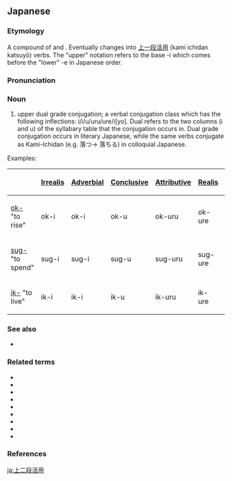 ==Japanese==
{{ja-kanjitab|かみ|に|だん|かつ|よう|yomi=y}}

===Etymology===
A compound of {{m|ja|sc=Jpan|上二段|tr=kami nidan||upper dual grade}} and {{m|ja|sc=Jpan|活用|tr=katsuyō||conjugation}}. Eventually changes into [[上一段活用]] (kami ichidan katsuyō) verbs. The "upper" notation refers to the base -i which comes before the "lower" -e in Japanese order.

===Pronunciation===
{{ja-pron|かみ にだん かつよう|acc=6|acc_ref=DJR|y=y}}

===Noun===
{{ja-noun|かみ にだん かつよう|hhira=かみにだんくわつよう}}

# {{lb|ja|grammar|sort=かみにだんかつよう}} upper dual grade conjugation; a verbal conjugation class which has the following inflections: i/i/u/uru/ure/i[yo]. Dual refers to the two columns (i and u) of the syllabary table that the conjugation occurs in. Dual grade conjugation occurs in literary Japanese, while the same verbs conjugate as Kami-Ichidan (e.g. 落つ-> 落ちる) in colloquial Japanese.
Examples:
{| class="wikitable"
|-
!
! [[未然形|Irrealis]]
! [[連用形|Adverbial]]
! [[終止形|Conclusive]]
! [[連体形|Attributive]]
! [[已然形|Realis]]
! [[命令形|Imperative]]
|-
! [[起く|ok-]] "to rise"
| ok-i
| ok-i
| ok-u
| ok-uru
| ok-ure
| ok-i[yo]
|-
! [[過ぐ|sug-]] "to spend"
| sug-i
| sug-i
| sug-u
| sug-uru
| sug-ure
| sug-i[yo]
|-
! [[生く|ik-]] "to live"
| ik-i
| ik-i
| ik-u
| ik-uru
| ik-ure
| ik-i[yo]
|}

===See also===
* {{ja-r|上一段活用|かみ いちだん かつよう}}

===Related terms===
* {{ja-r|五段活用|ごだん かつよう}}
* {{ja-r|カ行変格活用|カぎょう へんかく かつよう}}
* {{ja-r|上一段活用|かみ いちだん かつよう}}
* {{ja-r|ナ行変格活用|ナぎょう へんかく かつよう}}
* {{ja-r|ラ行変格活用|ラぎょう へんかく かつよう}}
* {{ja-r|サ行変格活用|サぎょう へんかく かつよう}}
* {{ja-r|下一段活用|しも いちだん かつよう}}
* {{ja-r|下二段活用|しも にだん かつよう}}
* {{ja-r|四段活用|よだん かつよう}}

===References===
<references/>

[[ja:上二段活用]]